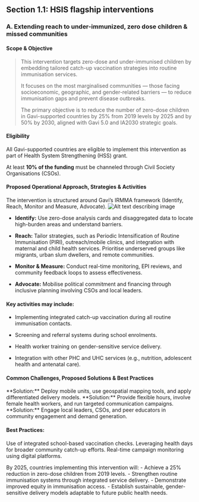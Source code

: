 ## Section 1.1: HSIS flagship interventions
### A.	Extending reach to under-immunized, zero dose children & missed communities

#### Scope & Objective 
>This intervention targets zero-dose and under-immunised children by embedding tailored catch-up vaccination strategies into routine immunisation services. 
>
>It focuses on the most marginalised communities — those facing socioeconomic, geographic, and gender-related barriers — to reduce immunisation gaps and prevent disease outbreaks. 
>
>The primary objective is to reduce the number of <Tooltip tip="Definition lorem ipsum">zero-dose children</Tooltip> in Gavi-supported countries by 25% from 2019 levels by 2025 and by 50% by 2030, aligned with Gavi 5.0 and IA2030 strategic goals.


#### Eligibility

<Tip>All Gavi-supported countries are eligible to implement this intervention as part of Health System Strengthening (HSS) grant.</Tip>

<Warning>At least **10% of the funding** must be channeled through Civil Society Organisations (CSOs).</Warning>


#### Proposed Operational Approach, Strategies & Activities

The intervention is structured around Gavi’s IRMMA framework (Identify, Reach, Monitor and Measure, Advocate).
![Alt text describing image](/images/Test_Diagram.jpg)

- **Identify:** Use zero-dose analysis cards and disaggregated data to locate high-burden areas and understand barriers. 

- **Reach:** Tailor strategies, such as Periodic Intensification of Routine Immunisation (PIRI), outreach/mobile clinics, and integration with maternal and child health services. Prioritise underserved groups like migrants, urban slum dwellers, and remote communities.

- **Monitor & Measure:** Conduct real-time monitoring, EPI reviews, and community feedback loops to assess effectiveness.

- **Advocate:** Mobilise political commitment and financing through inclusive planning involving CSOs and local leaders.

#### Key activities may include:
- Implementing integrated catch-up vaccination during all routine immunisation contacts.

- Screening and referral systems during school enrolments.

- Health worker training on gender-sensitive service delivery.

- Integration with other PHC and UHC services (e.g., nutrition, adolescent health and antenatal care).

#### Common Challenges, Proposed Solutions & Best Practices

<Columns cols={3}>
  <Card title="Geographic and infrastructure limitations in remote areas." icon="flag">
    **Solution:** Deploy mobile units, use geospatial mapping tools, and apply differentiated delivery models.
  </Card>
  <Card title="Gender norms restricting caregiver access." icon="flag">
    **Solution:** Provide flexible hours, involve female health workers, and run targeted communication campaigns.
  </Card>
  <Card title="Low trust or misinformation." icon="flag">
    **Solution:** Engage local leaders, CSOs, and peer educators in community engagement and demand generation.
  </Card>
</Columns>

#### Best Practices:

<Check>Use of integrated school-based vaccination checks.</Check>
<Check>Leveraging health days for broader community catch-up efforts.</Check>
<Check>Real-time campaign monitoring using digital platforms.</Check>


<Card title="Vision of Success:">
  By 2025, countries implementing this intervention will:
- Achieve a 25% reduction in zero-dose children from 2019 levels.
- Strengthen routine immunisation systems through integrated service delivery.
- Demonstrate improved equity in immunisation access.
- Establish sustainable, gender-sensitive delivery models adaptable to future public health needs.

</Card>
